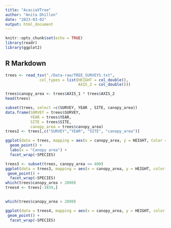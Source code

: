 ```yaml
---
title: "AcaciaVTree"
author: "Anita Dhillon"
date: "2023-03-02"
output: html_document
---
```


```r
knitr::opts_chunk$set(echo = TRUE)
library(readr)
library(ggplot2)
```

## R Markdown

```r
trees <- read_tsv("./Data-raw/TREE_SURVEYS.txt",
               col_types = list(HEIGHT = col_double(),
                                AXIS_2 = col_double()))
```

```r
trees$canopy_area <- trees$AXIS_1 * trees$AXIS_2
head(trees)
```

```r
subset(trees, select =c(SURVEY, YEAR , SITE, canopy_area))
data.frame(SURVEY = trees$SURVEY,
           YEAR = trees$YEAR,
           SITE = trees$SITE,
           canopy_area = trees$canopy_area)
trees2 <- trees[,c("SURVEY","YEAR", "SITE", "canopy_area")]
```

```r
ggplot(data = trees, mapping = aes(x = canopy_area, y = HEIGHT, Color = TREATMENT)) +
  geom_point() +
  labs(x = "Canopy area") +
  facet_wrap(~SPECIES)
```

```r
trees3 <- subset(trees, canopy_area <= 400)
ggplot(data = trees3, mapping = aes(x = canopy_area, y = HEIGHT, color = TREATMENT))+
 geom_point() +
  facet_wrap(~SPECIES)
which(trees$canopy_area > 2000)
trees4 <- trees[-3839,]
         
```


```r
which(trees$canopy_area > 2000)

```

```r
ggplot(data = trees4, mapping = aes(x = canopy_area, y = HEIGHT, color = TREATMENT))+
 geom_point() +
  facet_wrap(~SPECIES)
```













